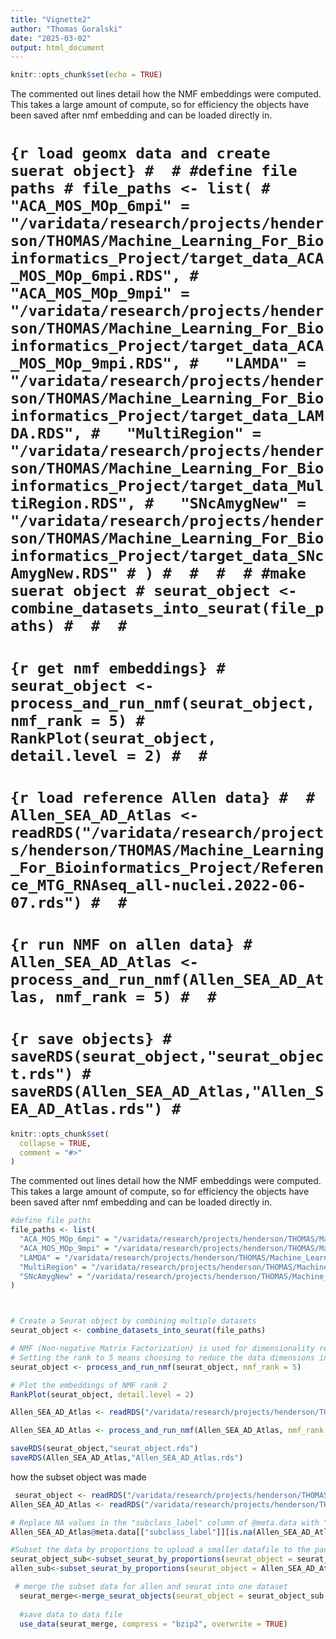 ```yaml
---
title: "Vignette2"
author: "Thomas Goralski"
date: "2025-03-02"
output: html_document
---
```


```r
knitr::opts_chunk$set(echo = TRUE)
```









The commented out lines detail how the NMF embeddings were computed. This takes a large amount of compute, so for efficiency the objects have been saved after nmf embedding and can be loaded directly in.

# ```{r load geomx data and create suerat object}
# 
# #define file paths
# file_paths <- list(
#   "ACA_MOS_MOp_6mpi" = "/varidata/research/projects/henderson/THOMAS/Machine_Learning_For_Bioinformatics_Project/target_data_ACA_MOS_MOp_6mpi.RDS",
#   "ACA_MOS_MOp_9mpi" = "/varidata/research/projects/henderson/THOMAS/Machine_Learning_For_Bioinformatics_Project/target_data_ACA_MOS_MOp_9mpi.RDS",
#   "LAMDA" = "/varidata/research/projects/henderson/THOMAS/Machine_Learning_For_Bioinformatics_Project/target_data_LAMDA.RDS",
#   "MultiRegion" = "/varidata/research/projects/henderson/THOMAS/Machine_Learning_For_Bioinformatics_Project/target_data_MultiRegion.RDS",
#   "SNcAmygNew" = "/varidata/research/projects/henderson/THOMAS/Machine_Learning_For_Bioinformatics_Project/target_data_SNcAmygNew.RDS"
# )
# 
# 
# 
# #make suerat object
# seurat_object <- combine_datasets_into_seurat(file_paths)
# 
# 
# ```
# 
# 
# 
# ```{r get nmf embeddings}
# seurat_object <- process_and_run_nmf(seurat_object, nmf_rank = 5)
# RankPlot(seurat_object, detail.level = 2)
# 
# ```
# 
# 
# ```{r load reference Allen data}
# 
# Allen_SEA_AD_Atlas <- readRDS("/varidata/research/projects/henderson/THOMAS/Machine_Learning_For_Bioinformatics_Project/Reference_MTG_RNAseq_all-nuclei.2022-06-07.rds")
# 
# ```
# 
# 
# ```{r run NMF on allen data}
# Allen_SEA_AD_Atlas <- process_and_run_nmf(Allen_SEA_AD_Atlas, nmf_rank = 5)
# 
# ```
# 
# 
# ```{r save objects}
# saveRDS(seurat_object,"seurat_object.rds")
# saveRDS(Allen_SEA_AD_Atlas,"Allen_SEA_AD_Atlas.rds")
# ```

```r
knitr::opts_chunk$set(
  collapse = TRUE,
  comment = "#>"
)
```


The commented out lines detail how the NMF embeddings were computed. This takes a large amount of compute, so for efficiency the objects have been saved after nmf embedding and can be loaded directly in.

```r

#define file paths
file_paths <- list(
  "ACA_MOS_MOp_6mpi" = "/varidata/research/projects/henderson/THOMAS/Machine_Learning_For_Bioinformatics_Project/target_data_ACA_MOS_MOp_6mpi.RDS",
  "ACA_MOS_MOp_9mpi" = "/varidata/research/projects/henderson/THOMAS/Machine_Learning_For_Bioinformatics_Project/target_data_ACA_MOS_MOp_9mpi.RDS",
  "LAMDA" = "/varidata/research/projects/henderson/THOMAS/Machine_Learning_For_Bioinformatics_Project/target_data_LAMDA.RDS",
  "MultiRegion" = "/varidata/research/projects/henderson/THOMAS/Machine_Learning_For_Bioinformatics_Project/target_data_MultiRegion.RDS",
  "SNcAmygNew" = "/varidata/research/projects/henderson/THOMAS/Machine_Learning_For_Bioinformatics_Project/target_data_SNcAmygNew.RDS"
)



# Create a Seurat object by combining multiple datasets
seurat_object <- combine_datasets_into_seurat(file_paths)


```

```r
# NMF (Non-negative Matrix Factorization) is used for dimensionality reduction
# Setting the rank to 5 means choosing to reduce the data dimensions into 5 factors/components, which will each capture a distinct pattern within the data to explain variability in the original dataset
seurat_object <- process_and_run_nmf(seurat_object, nmf_rank = 5)

# Plot the embeddings of NMF rank 2 
RankPlot(seurat_object, detail.level = 2)
```


```r

Allen_SEA_AD_Atlas <- readRDS("/varidata/research/projects/henderson/THOMAS/Machine_Learning_For_Bioinformatics_Project/Reference_MTG_RNAseq_all-nuclei.2022-06-07.rds")

```
 
 
 
```r
Allen_SEA_AD_Atlas <- process_and_run_nmf(Allen_SEA_AD_Atlas, nmf_rank = 5)
```


```r
saveRDS(seurat_object,"seurat_object.rds")
saveRDS(Allen_SEA_AD_Atlas,"Allen_SEA_AD_Atlas.rds")
```


how the subset object was made
```r

 seurat_object <- readRDS("/varidata/research/projects/henderson/THOMAS/SpatialIntegration/SpatialIntegration/seurat_object.rds")
Allen_SEA_AD_Atlas <- readRDS("/varidata/research/projects/henderson/THOMAS/SpatialIntegration/SpatialIntegration/Allen_SEA_AD_Atlas.rds")

# Replace NA values in the "subclass_label" column of @meta.data with "NA"
Allen_SEA_AD_Atlas@meta.data[["subclass_label"]][is.na(Allen_SEA_AD_Atlas@meta.data[["subclass_label"]])] <- "NotLabled"

```

```r
#Subset the data by proportions to upload a smaller datafile to the package
seurat_object_sub<-subset_seurat_by_proportions(seurat_object = seurat_object, cell_type_col="segment", 500)
allen_sub<-subset_seurat_by_proportions(seurat_object = Allen_SEA_AD_Atlas, cell_type_col="subclass_label", 6000)

```

```r
 # merge the subset data for allen and seurat into one dataset
  seurat_merge<-merge_seurat_objects(seurat_object = seurat_object_sub, allen_sub)
 
  #save data to data file
  use_data(seurat_merge, compress = "bzip2", overwrite = TRUE)
 
```



